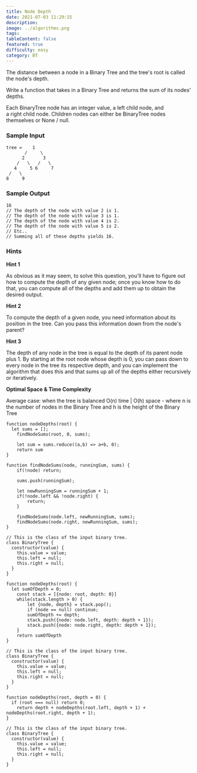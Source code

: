 ```yaml
---
title: Node Depth
date: 2021-07-03 11:29:15
description:
image: ../algorithms.png
tags:
tableContent: false
featured: true
difficulty: easy
category: BT
---
```


The distance between a node in a Binary Tree and the tree's root is called the node's depth.

Write a function that takes in a Binary Tree and returns the sum of its nodes' depths.

Each BinaryTree node has an integer value, a left child node, and a right child node. Children nodes can either be BinaryTree nodes themselves or None / null.

### Sample Input

```
tree =    1
       /     \
      2       3
    /   \   /   \
   4     5 6     7
 /   \
8     9

```

### Sample Output

```
16
// The depth of the node with value 2 is 1.
// The depth of the node with value 3 is 1.
// The depth of the node with value 4 is 2.
// The depth of the node with value 5 is 2.
// Etc..
// Summing all of these depths yields 16.

```

### Hints

**Hint 1**

As obvious as it may seem, to solve this question, you'll have to figure out how to compute the depth of any given node; once you know how to do that, you can compute all of the depths and add them up to obtain the desired output.

**Hint 2**

To compute the depth of a given node, you need information about its position in the tree. Can you pass this information down from the node's parent?

**Hint 3**

The depth of any node in the tree is equal to the depth of its parent node plus 1. By starting at the root node whose depth is 0, you can pass down to every node in the tree its respective depth, and you can implement the algorithm that does this and that sums up all of the depths either recursively or iteratively.

**Optimal Space & Time Complexity**

Average case: when the tree is balanced O(n) time | O(h) space - where n is the number of nodes in the Binary Tree and h is the height of the Binary Tree

```js:Solution-1
function nodeDepths(root) {
  let sums = [];
	findNodeSums(root, 0, sums);
	
	let sum = sums.reduce((a,b) => a+b, 0);
	return sum
}

function findNodeSums(node, runningSum, sums) {
	if(!node) return;
	
	sums.push(runningSum);
	
	let newRunningSum = runningSum + 1;
	if(!node.left && !node.right) {
		return;
	}
	
	findNodeSums(node.left, newRunningSum, sums);
	findNodeSums(node.right, newRunningSum, sums);
}

// This is the class of the input binary tree.
class BinaryTree {
  constructor(value) {
    this.value = value;
    this.left = null;
    this.right = null;
  }
}
```

```js:Solution-2
function nodeDepths(root) {
  let sumOfDepth = 0;
	const stack = [{node: root, depth: 0}]
	while(stack.length > 0) {
		let {node, depth} = stack.pop();
		if (node == null) continue;
		sumOfDepth += depth;
		stack.push({node: node.left, depth: depth + 1});
		stack.push({node: node.right, depth: depth + 1});
	}
	return sumOfDepth
}

// This is the class of the input binary tree.
class BinaryTree {
  constructor(value) {
    this.value = value;
    this.left = null;
    this.right = null;
  }
}
```

```js:Solution-3
function nodeDepths(root, depth = 0) {
  if (root === null) return 0;
	return depth + nodeDepths(root.left, depth + 1) + nodeDepths(root.right, depth + 1);
}

// This is the class of the input binary tree.
class BinaryTree {
  constructor(value) {
    this.value = value;
    this.left = null;
    this.right = null;
  }
}
```